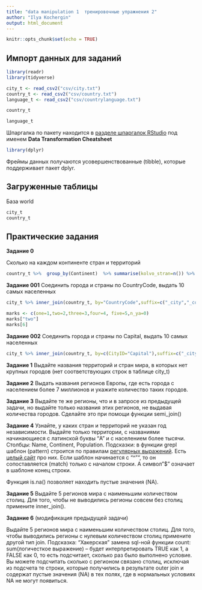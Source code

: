 ```yaml
---
title: "data manipulation 1  тренировочные упражнения 2"
author: "Ilya Kochergin"
output: html_document
---
```


```r
knitr::opts_chunk$set(echo = TRUE)
```

## Импорт данных для заданий


```r
library(readr)
library(tidyverse)
```



```r
city_t <- read_csv2("csv/city.txt")
country_t <- read_csv2("csv/country.txt")
language_t <- read_csv2("csv/countrylanguage.txt")
```

```r
country_t
```

```r
language_t
```


Шпаргалка по пакету находится в [разделе шпаргалок RStudio](https://rstudio.com/resources/cheatsheets/) под именем **Data Transformation Cheatsheet**

```r
library(dplyr)
```

Фреймы данных получаются усовершенствованные (tibble), которые поддерживает пакет dplyr.



## Загруженные таблицы

База world

```r
city_t
country_t
```



## Практические задания


**Задание 0**

Сколько на каждом континенте стран и территорий

```r
country_t %>%  group_by(Continent)  %>% summarise(kolvo_stran=n()) %>% arrange(desc(kolvo_stran))
```

**Задание 001**
Соединить города и страны по CountryCode,  выдать 10 самых населенных

```r
city_t %>% inner_join(country_t, by="CountryCode",suffix=c("_city","_country")) %>% arrange(desc(Population_city)) %>% slice_head(n=10)
```

```r
marks <- c(one=1,two=2,three=3,four=4, five=5,n_ya=0)
marks["two"]
marks[6]
```


**Задание 002**
Соединить города и страны по Capital,  выдать 10 самых населенных

```r
city_t %>% inner_join(country_t, by=c(CityID="Capital"),suffix=c("_city","_country")) %>% slice(1:10) 
```



**Задание 1**
Выдайте названия территорий и стран мира, в которых нет крупных городов (нет соответствующих строк в таблице city_t)


**Задание 2**
Выдать названия регионов Европы, где есть города с населением более 7 миллионов и укажите количество таких городов.


**Задание 3**
Выдайте  те же регионы, что и в запросе из предыдущей задачи, но выдайте 
только названия этих регионов, не выдавая количества городов.
Сделайте это при помощи функции semi_join()  



**Задание 4**
Узнайте, у каких стран и территорий не указан год независимости. Выдайте только территории, c названиями начинающиеся с латинской буквы "A" и с населением более тысячи.  Столбцы: Name, Continent, Population. Подсказки:  в функции grepl   шаблон (pattern) строится по правилам [регулярных выражений](https://ru.wikipedia.org/wiki/Регулярные_выражения).  Есть [целый сайт](http://www.regular-expressions.info/rlanguage.html) про них. Если шаблон начинается с "^"", то он сопоставляется (match) только с началом строки. А символ "$" означает в шаблоне конец строки.   

Функция is.na() позволяет находить пустые значения (NA).


**Задание 5**
Выдайте 5 регионов мира с наименьшим количеством столиц. Для того, чтобы не выводились регионы совсем без столиц примените inner_join(). 



**Задание 6**
(модификация предыдущей задачи)

Выдайте 5 регионов мира с наименьшим количеством столиц. Для того, чтобы выводились регионы с нулевым количеством столиц примените  другой тип join. Подсказка: "Хакерская" замена sql-ной функции count: sum(логичесткое выражение) -- будет интерпретировать TRUE как 1, а FALSE как 0, то есть подсчитает, сколько раз было выполнено условие. Вы можете подсчитать сколько с регионом связано столиц, исключая из подсчета те строки, которые получились в результате outer join  и содержат пустые значения (NA) в тех полях, где в нормальных условиях NA не могут появиться. 




